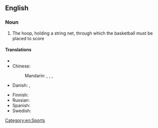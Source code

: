 ==English==

===Noun===
{{en-noun|head=[[basketball]] [[hoop]]}}

# {{context|basketball|lang=en}} The hoop, holding a string net, through which the basketball must be placed to score

====Translations====
{{trans-top|a hoop use in basketball}}
* {{trreq|ca}}
* Chinese:
*: Mandarin: {{t|cmn|籃球框|sc=Hani}}, {{t|cmn|篮球框|tr=lánqiú kuàng|sc=Hani}}, {{t|cmn|籃框|sc=Hani}}, {{t|cmn|篮框|tr=lánkuàng|sc=Hani}}
* Danish: {{t-|da|basketballkurv|c}}, {{t-|da|basketkurv|c}}
{{trans-mid}}
* Finnish: {{t-|fi|koripallorengas}}
* Russian: {{t-|ru|баскетбольное кольцо|n|tr=bask'etból'noje kol'co}}
* Spanish: {{t-|es|aro de baloncesto|m}}
* Swedish: {{t-|sv|basketkorg|c}}
{{trans-bottom}}

[[Category:en:Sports]]